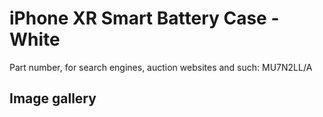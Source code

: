 
# iPhone XR Smart Battery Case - White

Part number, for search engines, auction websites and such: MU7N2LL/A

## Image gallery

<div style={{ width: '100%', maxWidth: '768px' }}>
<GalleryComponent
    images={[
      {
        original: "/everysource/MU7N2.webp",
        thumbnail: "/everypreview/MU7N2.webp",
      },
      {
        original: "/everysource/MU7N2_AV2.webp",
        thumbnail: "/everypreview/MU7N2_AV2.webp",
      },
      {
        original: "/everysource/MU7N2_AV3.webp",
        thumbnail: "/everypreview/MU7N2_AV3.webp",
      },
      {
        original: "/everysource/MU7N2_AV4.webp",
        thumbnail: "/everypreview/MU7N2_AV4.webp",
      },
      {
        original: "/everysource/MU7N2_AV5.webp",
        thumbnail: "/everypreview/MU7N2_AV5.webp",
      },
      {
        original: "/everysource/MU7N2_AV6.webp",
        thumbnail: "/everypreview/MU7N2_AV6.webp",
      },
      {
        original: "/everysource/MU7N2_AV7.webp",
        thumbnail: "/everypreview/MU7N2_AV7.webp",
      },
      {
        original: "/everysource/MU7N2_AV8.webp",
        thumbnail: "/everypreview/MU7N2_AV8.webp",
      },
      {
        original: "/everysource/MU7N2_AV9.webp",
        thumbnail: "/everypreview/MU7N2_AV9.webp",
      }
    ]}
  />
</div>